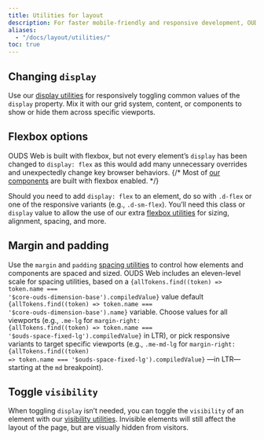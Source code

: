 ```yaml
---
title: Utilities for layout
description: For faster mobile-friendly and responsive development, OUDS Web includes dozens of utility classes for showing, hiding, aligning, and spacing content.
aliases:
  - "/docs/layout/utilities/"
toc: true
---
```



## Changing `display`

Use our [display utilities]([[docsref:/utilities/display]]) for responsively toggling common values of the `display` property. Mix it with our grid system, content, or components to show or hide them across specific viewports.

## Flexbox options

OUDS Web is built with flexbox, but not every element’s `display` has been changed to `display: flex` as this would add many unnecessary overrides and unexpectedly change key browser behaviors.
{/* Most of [our components]([[docsref:/components/alerts]]) are built with flexbox enabled. */}

Should you need to add `display: flex` to an element, do so with `.d-flex` or one of the responsive variants (e.g., `.d-sm-flex`). You’ll need this class or `display` value to allow the use of our extra [flexbox utilities]([[docsref:/utilities/flex]]) for sizing, alignment, spacing, and more.

## Margin and padding

Use the `margin` and `padding` [spacing utilities]([[docsref:/utilities/spacing]]) to control how elements and components are spaced and sized. OUDS Web includes an eleven-level scale for spacing utilities, based on a <code>{allTokens.find((token) => token.name === '$core-ouds-dimension-base').compiledValue}</code> value default <code>{allTokens.find((token) => token.name === '$core-ouds-dimension-base').name}</code> variable. Choose values for all viewports (e.g., `.me-lg` for <code>margin-right: {allTokens.find((token) => token.name === '$ouds-space-fixed-lg').compiledValue}</code> in LTR), or pick responsive variants to target specific viewports (e.g., `.me-md-lg` for <code>margin-right: {allTokens.find((token) => token.name === '$ouds-space-fixed-lg').compiledValue}</code> —in LTR— starting at the `md` breakpoint).

## Toggle `visibility`

When toggling `display` isn’t needed, you can toggle the `visibility` of an element with our [visibility utilities]([[docsref:/utilities/visibility]]). Invisible elements will still affect the layout of the page, but are visually hidden from visitors.
